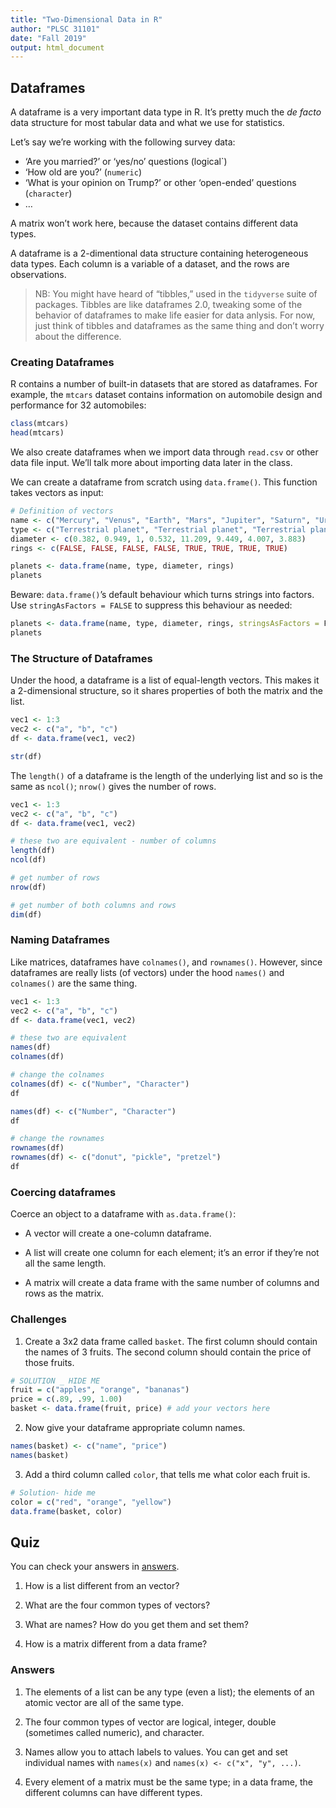 ```yaml
---
title: "Two-Dimensional Data in R"
author: "PLSC 31101"
date: "Fall 2019"
output: html_document
---
```


## Dataframes

A dataframe is a very important data type in R. It's pretty much the *de facto* data structure for most tabular data and what we use for statistics. 

Let's say we're working with the following survey data:

* 'Are you married?' or 'yes/no' questions (logical`)
* 'How old are you?' (`numeric`)
* 'What is your opinion on Trump?' or other 'open-ended' questions (`character`)
* ...

A matrix won't work here, because the dataset contains different data types. 

A dataframe is a 2-dimentional data structure containing heterogeneous data types. Each column is a variable of a dataset, and the rows are observations.

> NB: You might have heard of "tibbles," used in the `tidyverse` suite of packages. Tibbles are like dataframes 2.0, tweaking some of the behavior of dataframes to make life easier for data anlysis. For now, just think of tibbles and dataframes as the same thing and don't worry about the difference. 

### Creating Dataframes

R contains a number of built-in datasets that are stored as dataframes. For example, the `mtcars` dataset contains information on automobile design and performance for 32 automobiles:

```r
class(mtcars)
head(mtcars)
```

We also create dataframes when we import data through `read.csv` or other data file input. We'll talk more about importing data later in the class.

We can create a dataframe from scratch using `data.frame()`.  This function takes vectors as input:

```r
# Definition of vectors
name <- c("Mercury", "Venus", "Earth", "Mars", "Jupiter", "Saturn", "Uranus", "Neptune")
type <- c("Terrestrial planet", "Terrestrial planet", "Terrestrial planet", "Terrestrial planet", "Gas giant", "Gas giant", "Gas giant", "Gas giant")
diameter <- c(0.382, 0.949, 1, 0.532, 11.209, 9.449, 4.007, 3.883)
rings <- c(FALSE, FALSE, FALSE, FALSE, TRUE, TRUE, TRUE, TRUE)

planets <- data.frame(name, type, diameter, rings)
planets
```

Beware: `data.frame()`'s default behaviour which turns strings into factors. Use `stringAsFactors = FALSE` to suppress this behaviour as needed:

```r
planets <- data.frame(name, type, diameter, rings, stringsAsFactors = F)
planets
```

### The Structure of Dataframes

Under the hood, a dataframe is a list of equal-length vectors. This makes it a 2-dimensional structure, so it shares properties of both the matrix and the list. 

```r
vec1 <- 1:3
vec2 <- c("a", "b", "c")
df <- data.frame(vec1, vec2)

str(df)
```

The `length()` of a dataframe is the length of the underlying list and so is the same as `ncol()`; `nrow()` gives the number of rows. 

```r
vec1 <- 1:3
vec2 <- c("a", "b", "c")
df <- data.frame(vec1, vec2)

# these two are equivalent - number of columns
length(df)
ncol(df)

# get number of rows
nrow(df)

# get number of both columns and rows
dim(df)
```

### Naming Dataframes

Like matrices, dataframes have `colnames()`, and `rownames()`. However, since dataframes are really lists (of vectors) under the hood  `names()` and `colnames()` are the same thing. 

```r
vec1 <- 1:3
vec2 <- c("a", "b", "c")
df <- data.frame(vec1, vec2)

# these two are equivalent
names(df)
colnames(df)

# change the colnames
colnames(df) <- c("Number", "Character")
df

names(df) <- c("Number", "Character")
df

# change the rownames
rownames(df) 
rownames(df) <- c("donut", "pickle", "pretzel")
df
```

### Coercing dataframes

Coerce an object to a dataframe with `as.data.frame()`:

* A vector will create a one-column dataframe.

* A list will create one column for each element; it's an error if they're 
  not all the same length.
  
* A matrix will create a data frame with the same number of columns and rows as the matrix.

### Challenges

1.  Create a 3x2 data frame called `basket`. The first column should contain the names of 3 fruits. The second column should contain the price of those fruits. 

```r

# SOLUTION _ HIDE ME
fruit = c("apples", "orange", "bananas")
price = c(.89, .99, 1.00)
basket <- data.frame(fruit, price) # add your vectors here
```

2. Now give your dataframe appropriate column names.

```r
names(basket) <- c("name", "price")
names(basket)
```

3. Add a third column called `color`, that tells me what color each fruit is.

```r
# Solution- hide me
color = c("red", "orange", "yellow")
data.frame(basket, color)
```

## Quiz

You can check your answers in [answers](#data-structure-answers).

1. How is a list different from an vector? 

2. What are the four common types of vectors? 

3. What are names? How do you get them and set them?

4. How is a matrix different from a data frame?

### Answers {#data-structure-answers}

1.  The elements of a list can be any type (even a list); the elements of 
    an atomic vector are all of the same type. 
   
2.  The four common types of  vector are logical, integer, double 
    (sometimes called numeric), and character. 
    
3.  Names allow you to attach labels to values. You can get and set individual names 
    with `names(x)` and `names(x) <- c("x", "y", ...)`.

4.  Every element of a matrix must be the same type; in a data frame, the different columns can have different types.
